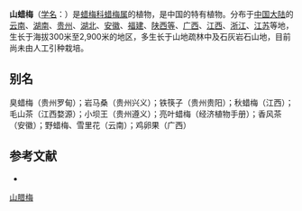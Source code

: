 {{speciesbox
|image =
|genus = Chimonanthus
|species = nitens
| status = LC
| status_system = IUCN3.1
| status_ref = <ref name="iucn">{{cite iucn |author= Lin, Q., Qin, h., Botanic Gardens Conservation International (BGCI) |author2= IUCN SSC Global Tree Specialist Group |year=2019 |title=''Chimonanthus nitens'' |volume=2019 |page=e.T152824925A152837965 |doi=10.2305/IUCN.UK.2019-3.RLTS.T152824925A152837965.en |access-date=2020-05-12}}</ref>
| authority = [[Daniel_Oliver|Oliv.]] (1887)
| synonyms = ''Meratia nitens'' <small>(Oliv.) Rehder & E.H. Wilson</small><br />
''Calycanthus nitens'' <small>(Oliv.) Rehder</small><br />
|synonyms_ref = <ref name="IPNI">{{IPNI
| id = 139245-1
| date = 2008-06-02}}</ref><ref name="CPN">{{cite web
 | url = http://www.efloras.org/florataxon.aspx?flora_id=3&taxon_id=106698
 | title = Chinese Plant Names
 | accessdate = 2008-06-02
 | archive-date = 2006-02-28
 | archive-url = https://web.archive.org/web/20060228213016/http://www.efloras.org/florataxon.aspx?flora_id=3&taxon_id=106698
 | dead-url = no
 }}</ref><ref name="MBG">{{cite web
 | url = http://www.tropicos.org/Name/5300016
 | title = ''Chimonanthus nitens'' Oliv.
 | accessdate = 2008-06-02
 | work = Tropicos
 | publisher = [[Missouri_Botanical_Garden|Missouri Botanical Garden]]
 | archive-date = 2011-05-19
 | archive-url = https://web.archive.org/web/20110519140402/http://www.tropicos.org/Name/5300016
 | dead-url = no
 }}</ref>
}}

'''山蜡梅'''（[[学名|学名]]：{{lang|la|''Chimonanthus nitens''}}）是[[蜡梅科|蜡梅科]][[蜡梅属|蜡梅属]]的植物，是中国的特有植物。分布于[[中国大陆|中国大陆]]的[[云南|云南]]、[[湖南|湖南]]、[[贵州|贵州]]、[[湖北|湖北]]、[[安徽|安徽]]、[[福建|福建]]、[[陕西等|陕西等]]、[[广西|广西]]、[[江西|江西]]、[[浙江|浙江]]、[[江苏|江苏]]等地，生长于海拔300米至2,900米的地区，多生长于山地疏林中及石灰岩石山地，目前尚未由人工引种栽培。

== 别名 ==
臭蜡梅（贵州罗甸）；岩马桑（贵州兴义）；铁筷子（贵州贵阳）；秋蜡梅（江西）；毛山茶（江西婺源）；小坝王（贵州遵义）；亮叶蜡梅（经济植物手册）；香风茶（安徽）；野蜡梅、雪里花（云南）；鸡卵果（广西）

== 参考文献 ==
<div class="references-small">
{{reflist}}
* {{cite web| url =http://www.bioinfo.cn/db05/KmzwSpecies.php?action=view&id=2278| title =山腊梅| work =《中国高等植物数据库全库》| publisher =中国科学院微生物研究所| author =昆明植物研究所| accessdate =2009-02-23| deadurl =yes| archiveurl =https://web.archive.org/web/20160305032846/http://www.bioinfo.cn/db05/KmzwSpecies.php?action=view&id=2278| archivedate =2016-03-05}}
</div>
{{Taxonbar|from=Q5099432}}

[[Category:蜡梅属|山腊梅]]


{{植物小作品}}